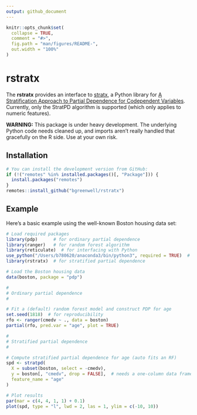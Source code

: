 ```yaml
---
output: github_document
---
```


<!-- README.md is generated from README.Rmd. Please edit that file -->

```r
knitr::opts_chunk$set(
  collapse = TRUE,
  comment = "#>",
  fig.path = "man/figures/README-",
  out.width = "100%"
)
```
# rstratx

<!-- badges: start -->
<!-- badges: end -->

The **rstratx** provides an interface to [stratx](https://github.com/parrt/stratx), a Python library for [A Stratification Approach to Partial Dependence for Codependent Variables](https://arxiv.org/abs/1907.06698). Currently, only the StratPD algorithm is supported (which only applies to numeric features).

**WARNING:** This package is under heavy development. The underlying Python code needs cleaned up, and imports aren't really handled that gracefully on the R side. Use at your own risk.


## Installation

``` r
# You can install the development version from GitHub:
if (!("remotes" %in% installed.packages()[, "Package"])) {
  install.packages("remotes")
}
remotes::install_github("bgreenwell/rstratx")
```

## Example

Here's a basic example using the well-known Boston housing data set:

```r
# Load required packages
library(pdp)      # for ordinary partial dependence
library(ranger)   # for random forest algorithm
library(reticulate)  # for interfacing with Python
use_python("/Users/b780620/anaconda3/bin/python3", required = TRUE)  # FIXME
library(rstratx)  # for stratified partial dependence

# Load the Boston housing data
data(boston, package = "pdp")

#
# Ordinary partial dependence
#

# Fit a (default) random forest model and construct PDP for age
set.seed(1818)  # for reproducibility
rfo <- ranger(cmedv ~ ., data = boston)
partial(rfo, pred.var = "age", plot = TRUE)

#
# Stratified partial dependence
#

# Compute stratified partial dependence for age (auto fits an RF)
spd <- stratpd(
  X = subset(boston, select = -cmedv), 
  y = boston[, "cmedv", drop = FALSE],  # needs a one-column data frame (for now)
  feature_name = "age"
)

# Plot results
par(mar = c(4, 4, 1, 1) + 0.1)
plot(spd, type = "l", lwd = 2, las = 1, ylim = c(-10, 10))
```
